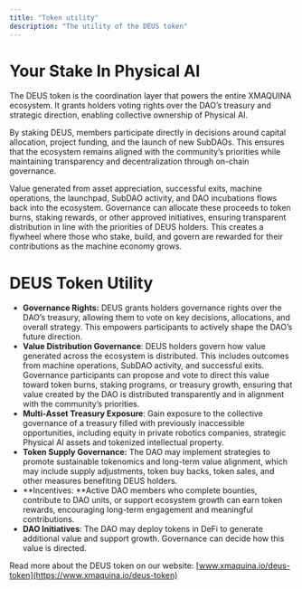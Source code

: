 ```yaml
---
title: "Token utility"
description: "The utility of the DEUS token"
---
```


# Your Stake In Physical AI

The DEUS token is the coordination layer that powers the entire XMAQUINA ecosystem. It grants holders voting rights over the DAO’s treasury and strategic direction, enabling collective ownership of Physical AI.

By staking DEUS, members participate directly in decisions around capital allocation, project funding, and the launch of new SubDAOs. This ensures that the ecosystem remains aligned with the community’s priorities while maintaining transparency and decentralization through on-chain governance.

Value generated from asset appreciation, successful exits, machine operations, the launchpad, SubDAO activity, and DAO incubations flows back into the ecosystem. Governance can allocate these proceeds to token burns, staking rewards, or other approved initiatives, ensuring transparent distribution in line with the priorities of DEUS holders. This creates a flywheel where those who stake, build, and govern are rewarded for their contributions as the machine economy grows.

# DEUS Token Utility

- **Governance Rights:** DEUS grants holders governance rights over the DAO’s treasury, allowing them to vote on key decisions, allocations, and overall strategy. This empowers participants to actively shape the DAO’s future direction.
- **Value Distribution Governance**: DEUS holders govern how value generated across the ecosystem is distributed. This includes outcomes from machine operations, SubDAO activity, and successful exits. Governance participants can propose and vote to direct this value toward token burns, staking programs, or treasury growth, ensuring that value created by the DAO is distributed transparently and in alignment with the community’s priorities.
- **Multi-Asset Treasury Exposure**: Gain exposure to the collective governance of a treasury filled with previously inaccessible opportunities, including equity in private robotics companies, strategic Physical AI assets and tokenized intellectual property.
- **Token Supply Governance:** The DAO may implement strategies to promote sustainable tokenomics and long-term value alignment, which may include supply adjustments, token buy backs, token sales, and other measures benefiting DEUS holders.
- \*\*Incentives: \*\*Active DAO members who complete bounties, contribute to DAO units, or support ecosystem growth can earn token rewards, encouraging long-term engagement and meaningful contributions.
- **DAO Initiatives**: The DAO may deploy tokens in DeFi to generate additional value and support growth. Governance can decide how this value is directed.

Read more about the DEUS token on our website: [www.xmaquina.io/deus-token](https://www.xmaquina.io/deus-token)
